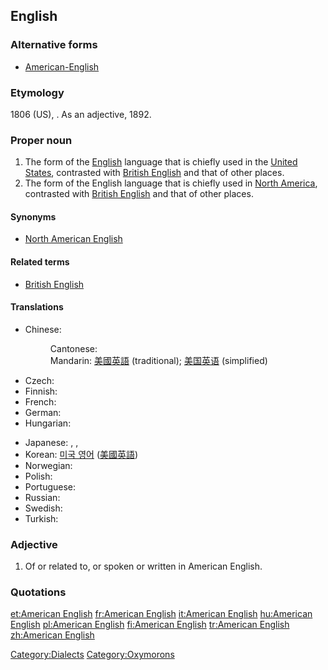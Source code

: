 ==English==
{{wikipedia}}

===Alternative forms===
* [[American-English]] {{qualifier|esp. adjective}}

===Etymology===
1806 (US), {{compound|American|English}}.  As an adjective, 1892.

===Proper noun===
{{en-proper noun|sg=[[American]] [[English]]}}

# The form of the [[English]] language that is chiefly used in the [[United States]], contrasted with [[British English]] and that of other places.
# The form of the English language that is chiefly used in [[North America]], contrasted with [[British English]] and that of other places.

====Synonyms====
* {{sense|English of North America}} [[North American English]]

====Related terms====
* [[British English]]

====Translations====
{{trans-top|English of the United States}}
* Chinese:
*: Cantonese: {{tø|yue|美國英語|tr=mei5 gwok3 jing1 jyu5|sc=Hani|xs=Cantonese}}
*: Mandarin: [[美國英語]] (traditional); [[美国英语]] (simplified)
* Czech: {{t-|cs|americká angličtina|f}}
* Finnish: {{t+|fi|amerikanenglanti}}
* French: {{t+|fr|anglais américain|m}}
* German: {{t|de|Amerikanisches Englisch}}
* Hungarian: {{t+|hu|amerikai angol}}
{{trans-mid}}
* Japanese: {{t-|ja|アメリカ英語|tr=Amerika eigo|sc=Jpan}}, {{t|ja|米英語|tr=beieigo|sc=Jpan}}, {{t-|ja|米語|tr=beigo|sc=Jpan}}
* Korean: [[미국 영어]] ([[美國英語]])
* Norwegian: {{t-|no|amerikansk-engelsk}}
* Polish: {{t|pl|amerykański angielski}}
* Portuguese: {{t|pt|inglês americano|m}}
* Russian: {{t|ru|американский английский|sc=Cyrl}}
* Swedish: {{t-|sv|amerikansk engelska}}
* Turkish: {{t|tr|Amerikan İngilizcesi}}
{{trans-bottom}}

===Adjective===
{{en-adjective}}

# Of or related to, or spoken or written in American English.

===Quotations===
{{seeCites}}

[[Category:Dialects]]
[[Category:Oxymorons]]

[[et:American English]]
[[fr:American English]]
[[it:American English]]
[[hu:American English]]
[[pl:American English]]
[[fi:American English]]
[[tr:American English]]
[[zh:American English]]
